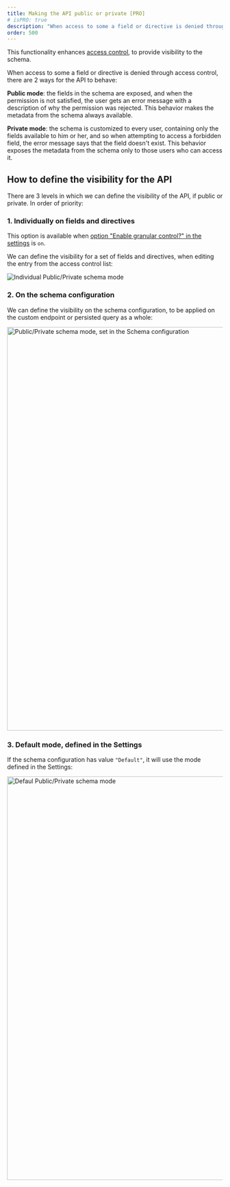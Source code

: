 ```yaml
---
title: Making the API public or private [PRO]
# isPRO: true
description: "When access to some a field or directive is denied through access control, there are two ways for the API to behave: public mode or private mode."
order: 500
---
```


This functionality enhances [access control](/guides/use/defining-access-control), to provide visibility to the schema.

When access to some a field or directive is denied through access control, there are 2 ways for the API to behave:

**Public mode**: the fields in the schema are exposed, and when the permission is not satisfied, the user gets an error message with a description of why the permission was rejected. This behavior makes the metadata from the schema always available.

**Private mode**: the schema is customized to every user, containing only the fields available to him or her, and so when attempting to access a forbidden field, the error message says that the field doesn't exist. This behavior exposes the metadata from the schema only to those users who can access it.

## How to define the visibility for the API

There are 3 levels in which we can define the visibility of the API, if public or private. In order of priority:

### 1. Individually on fields and directives

<Banner type="important">

This option is available when [option "Enable granular control?" in the settings](/guides/config/enabling-granular-public-or-private-mode) is `on`.

</Banner>

We can define the visibility for a set of fields and directives, when editing the entry from the access control list:

![Individual Public/Private schema mode](/assets/guides/upstream-pro/acl-public-private-schema-mode.png "Individual Public/Private schema mode")

### 2. On the schema configuration

We can define the visibility on the schema configuration, to be applied on the custom endpoint or persisted query as a whole:

<Image
  src="/assets/guides/upstream-pro/schema-configuration-public-private-schema-mode.png"
  width="1024"
  height="940"
  alt="Public/Private schema mode, set in the Schema configuration"
  caption="Public/Private schema mode, set in the Schema configuration"
/>

### 3. Default mode, defined in the Settings

If the schema configuration has value `"Default"`, it will use the mode defined in the Settings:

<Image
  src="/assets/guides/upstream-pro/default-public-private-schema-mode.png"
  width="1024"
  height="940"
  alt="Defaul Public/Private schema mode"
  caption="Defaul Public/Private schema mode"
/>
